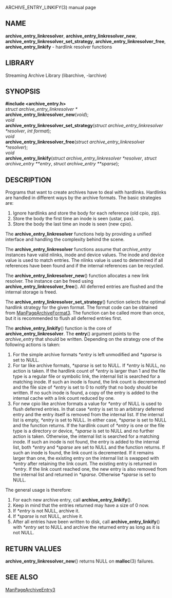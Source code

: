 ARCHIVE_ENTRY_LINKIFY(3) manual page 
== NAME == 
'''archive_entry_linkresolver''', 
'''archive_entry_linkresolver_new''', 
'''archive_entry_linkresolver_set_strategy''', 
'''archive_entry_linkresolver_free''', 
'''archive_entry_linkify''' 
- hardlink resolver functions 
== LIBRARY == 
Streaming Archive Library (libarchive, -larchive) 
== SYNOPSIS == 
'''<nowiki>#include <archive_entry.h></nowiki>''' 
<br> 
''struct archive_entry_linkresolver *'' 
<br> 
'''archive_entry_linkresolver_new'''(''void''); 
<br> 
''void'' 
<br> 
'''archive_entry_linkresolver_set_strategy'''(''struct archive_entry_linkresolver *resolver'', ''int format''); 
<br> 
''void'' 
<br> 
'''archive_entry_linkresolver_free'''(''struct archive_entry_linkresolver *resolver''); 
<br> 
''void'' 
<br> 
'''archive_entry_linkify'''(''struct archive_entry_linkresolver *resolver'', ''struct archive_entry **entry'', ''struct archive_entry **sparse''); 
== DESCRIPTION == 
Programs that want to create archives have to deal with hardlinks. 
Hardlinks are handled in different ways by the archive formats. 
The basic strategies are: 
<ol> 
<li> 
Ignore hardlinks and store the body for each reference (old cpio, zip). 
</li><li> 
Store the body the first time an inode is seen (ustar, pax). 
</li><li> 
Store the body the last time an inode is seen (new cpio). 
</li></ol> 

The 
'''archive_entry_linkresolver''' 
functions help by providing a unified interface and handling the complexity 
behind the scene. 

The 
'''archive_entry_linkresolver''' 
functions assume that 
''archive_entry'' 
instances have valid nlinks, inode and device values. 
The inode and device value is used to match entries. 
The nlinks value is used to determined if all references have been found and 
if the internal references can be recycled. 

The 
'''archive_entry_linkresolver_new'''() 
function allocates a new link resolver. 
The instance can be freed using 
'''archive_entry_linkresolver_free'''(). 
All deferred entries are flushed and the internal storage is freed. 

The 
'''archive_entry_linkresolver_set_strategy'''() 
function selects the optimal hardlink strategy for the given format. 
The format code can be obtained from 
[[ManPageArchiveFormat3]]. 
The function can be called more than once, but it is recommended to 
flush all deferred entries first. 

The 
'''archive_entry_linkify'''() 
function is the core of 
'''archive_entry_linkresolver'''. 
The 
'''entry'''() 
argument points to the 
''archive_entry'' 
that should be written. 
Depending on the strategy one of the following actions is taken: 
<ol> 
<li> 
For the simple archive formats 
''*entry'' 
is left unmodified and 
''*sparse'' 
is set to 
NULL. 
</li><li> 
For tar like archive formats, 
''*sparse'' 
is set to 
NULL. 
If 
''*entry'' 
is 
NULL, 
no action is taken. 
If the hardlink count of 
''*entry'' 
is larger than 1 and the file type is a regular file or symbolic link, 
the internal list is searched for a matching inode. 
If such an inode is found, the link count is decremented and the file size 
of 
''*entry'' 
is set to 0 to notify that no body should be written. 
If no such inode is found, a copy of the entry is added to the internal cache 
with a link count reduced by one. 
</li><li> 
For new cpio like archive formats a value for 
''*entry'' 
of 
NULL 
is used to flush deferred entries. 
In that case 
''*entry'' 
is set to an arbitrary deferred entry and the entry itself is removed from the 
internal list. 
If the internal list is empty, 
''*entry'' 
is set to 
NULL. 
In either case, 
''*sparse'' 
is set to 
NULL 
and the function returns. 
If the hardlink count of 
''*entry'' 
is one or the file type is a directory or device, 
''*sparse'' 
is set to 
NULL 
and no further action is taken. 
Otherwise, the internal list is searched for a matching inode. 
If such an inode is not found, the entry is added to the internal list, 
both 
''*entry'' 
and 
''*sparse'' 
are set to 
NULL 
and the function returns. 
If such an inode is found, the link count is decremented. 
If it remains larger than one, the existing entry on the internal list 
is swapped with 
''*entry'' 
after retaining the link count. 
The existing entry is returned in 
''*entry''. 
If the link count reached one, the new entry is also removed from the 
internal list and returned in 
''*sparse''. 
Otherwise 
''*sparse'' 
is set to 
NULL. 
</li></ol> 

The general usage is therefore: 
<ol> 
<li> 
For each new archive entry, call 
'''archive_entry_linkify'''(). 
</li><li> 
Keep in mind that the entries returned may have a size of 0 now. 
</li><li> 
If 
''*entry'' 
is not 
NULL, 
archive it. 
</li><li> 
If 
''*sparse'' 
is not 
NULL, 
archive it. 
</li><li> 
After all entries have been written to disk, call 
'''archive_entry_linkify'''() 
with 
''*entry'' 
set to 
NULL 
and archive the returned entry as long as it is not 
NULL. 
</li></ol> 
== RETURN VALUES == 
'''archive_entry_linkresolver_new'''() 
returns 
NULL 
on 
'''malloc'''(3) 
failures. 
== SEE ALSO == 
[[ManPageArchiveEntry3]] 
